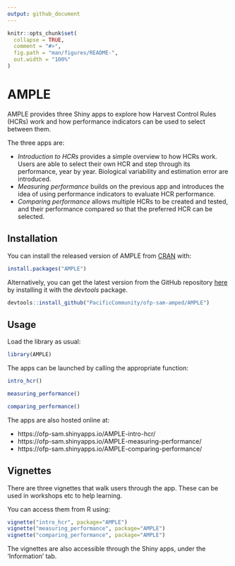 ```yaml
---
output: github_document
---
```


<!-- README.md is generated from README.Rmd. Please edit that file -->

```r
knitr::opts_chunk$set(
  collapse = TRUE,
  comment = "#>",
  fig.path = "man/figures/README-",
  out.width = "100%"
)
```

# AMPLE

<!-- badges: start -->
<!-- badges: end -->

AMPLE provides three Shiny apps to explore how Harvest Control Rules (HCRs) work and how performance indicators can be used to select between them.

The three apps are:

* *Introduction to HCRs* provides a simple overview to how HCRs work. Users are able to select their own HCR and step through its performance, year by year. Biological variability and estimation error are introduced.
* *Measuring performance* builds on the previous app and introduces the idea of using performance indicators to evaluate HCR performance.
* *Comparing performance* allows multiple HCRs to be created and tested, and their performance compared so that the preferred HCR can be selected.


## Installation

You can install the released version of AMPLE from [CRAN](https://CRAN.R-project.org) with:

``` r
install.packages("AMPLE")
```

Alternatively, you can get the latest version from the GitHub repository [here](https://github.com/PacificCommunity/ofp-sam-amped//AMPLE) by installing it with the *devtools* package.

``` r
devtools::install_github("PacificCommunity/ofp-sam-amped/AMPLE")
```



## Usage

Load the library as usual:

```r
library(AMPLE)
```

The apps can be launched by calling the appropriate function:

```r
intro_hcr()
```

```r
measuring_performance()
```

```r
comparing_performance()
```

The apps are also hosted online at:

* https://ofp-sam.shinyapps.io/AMPLE-intro-hcr/
* https://ofp-sam.shinyapps.io/AMPLE-measuring-performance/
* https://ofp-sam.shinyapps.io/AMPLE-comparing-performance/

## Vignettes

There are three vignettes that walk users through the app.
These can be used in workshops etc to help learning.

You can access them from R using:

```r
vignette("intro_hcr", package="AMPLE")
vignette("measuring_performance", package="AMPLE")
vignette("comparing_performance", package="AMPLE")
```

The vignettes are also accessible through the Shiny apps, under the 'Information' tab.


